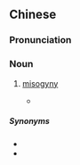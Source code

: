 ==Chinese==
{{zh-forms|lit=to hate women}}

===Pronunciation===
{{zh-pron
|m=chóunǚ
|cat=n
}}

===Noun===
{{zh-noun}}

#{{lb|zh|internet slang}} [[misogyny]]
#* {{zh-x|有 網友 就 在 PPT ( PTT ) 發問：再 這樣 下去，台灣 的 女孩 簡直 成了 貶意詞，這 種 「仇女」 風氣 是不是 太 誇張 了？|A netizen asked on PTT: "If it goes on like this, "Taiwanese girls" will really be a derogatory word; isn't the trend of "'''misogyny'''" over the top?"|ref=2015, ''Apple Daily'', "網路仇女太誇張？　 鄉民戰神爆氣回應"}}

=====Synonyms=====
* {{zh-l|厭女主義}}
* {{zh-l|厭女症}}